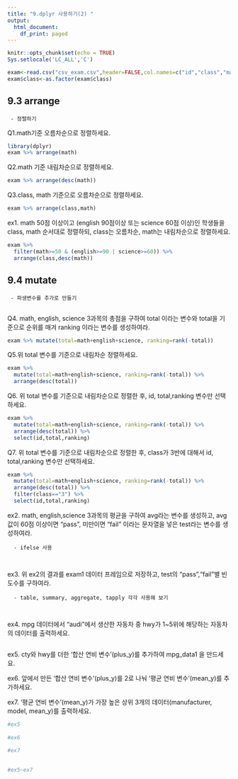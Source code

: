 ---
title: "9.dplyr 사용하기(2) "
output:
  html_document:
    df_print: paged
---

```{r setup, include=FALSE}
knitr::opts_chunk$set(echo = TRUE)  
Sys.setlocale('LC_ALL','C')
```

```{r}
exam<-read.csv("csv_exam.csv",header=FALSE,col.names=c("id","class","math","english","science"))
exam$class<-as.factor(exam$class)  
```
## 9.3 arrange

     - 정렬하기

Q1.math기준 오름차순으로 정렬하세요.
      
```{r}
library(dplyr)
exam %>% arrange(math)
```


Q2.math 기준 내림차순으로 정렬하세요.  
      
```{r}
exam %>% arrange(desc(math))
```

Q3.class, math 기준으로 오름차순으로 정렬하세요.

```{r}
exam %>% arrange(class,math)
```

ex1. math 50점 이상이고 (english 90점이상 또는 science 60점 이상)인 학생들을 class, math 순서대로 정렬하되, class는 오름차순, math는 내림차순으로 정렬하세요.

```{r} 
exam %>%
  filter(math>=50 & (english>=90 | science>=60)) %>%
  arrange(class,desc(math))
```


## 9.4 mutate

     - 파생변수를 추가로 만들기 
     
Q4. math, english, science 3과목의 총점을 구하여 total 이라는 변수와 total을 기준으로 순위를 매겨 ranking 이라는 변수를 생성하여라. 

```{r}
exam %>% mutate(total=math+english+science, ranking=rank(-total))
```

 
Q5.위 total 변수를 기준으로 내림차순 정렬하세요. 

```{r} 
exam %>% 
  mutate(total=math+english+science, ranking=rank(-total)) %>% 
  arrange(desc(total))
```

Q6. 위 total 변수를 기준으로 내림차순으로 정렬한 후,   id, total,ranking 변수만 선택하세요. 

```{r}
exam %>% 
  mutate(total=math+english+science, ranking=rank(-total)) %>% 
  arrange(desc(total)) %>% 
  select(id,total,ranking)
```
 
Q7. 위 total 변수를 기준으로 내림차순으로 정렬한 후, class가 3반에 대해서 id, total,ranking 변수만 선택하세요.

```{r} 
exam %>% 
  mutate(total=math+english+science, ranking=rank(-total)) %>% 
  arrange(desc(total)) %>% 
  filter(class=="3") %>% 
  select(id,total,ranking)
```
ex2. math, english,science 3과목의 평균을 구하여 avg라는 변수를 생성하고, avg 값이 60점 이상이면 "pass", 미만이면 "fail" 이라는 문자열을 넣은 test라는 변수를 생성하여라. 

      - ifelse 사용
      
```{r}  
```
ex3. 위 ex2의 결과를 exam1 데이터 프레임으로 저장하고, test의 "pass","fail"별 빈도수를 구하여라. 

      - table, summary, aggregate, tapply 각각 사용해 보기 
     
```{r}  
```



ex4. mpg 데이터에서 "audi"에서 생산한 자동차 중 hwy가 1~5위에 해당하는 자동차의 데이터를 출력하세요.
 
```{r}
 
```
ex5. cty와 hwy를 더한 ‘합산 연비 변수’(plus_y)를 추가하여 mpg_data1 을 만드세요.

ex6. 앞에서 만든 ‘합산 연비 변수’(plus_y)를 2로 나눠 ‘평균 연비 변수’(mean_y)를 추가하세요.

ex7. ‘평균 연비 변수’(mean_y)가 가장 높은 상위  3개의 데이터(manufacturer, model, mean_y)를 출력하세요.

 
```{r}
#ex5
 
#ex6
 
#ex7
 
```
```{r}
#ex5~ex7
 
```